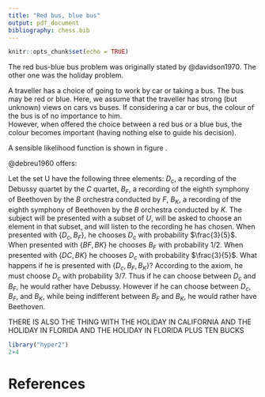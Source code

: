 ```yaml
---
title: "Red bus, blue bus"
output: pdf_document
bibliography: chess.bib
---
```


```r
knitr::opts_chunk$set(echo = TRUE)
```

The red bus-blue bus problem was originally stated by
@davidson1970.  The other one was the holiday problem.

A traveller has a choice of going to work by car or taking a bus.  The
bus may be red or blue.  Here, we assume that the traveller has strong
(but unknown) views on cars vs buses.  If considering a car or bus,
the colour of the bus is of no importance to him.  
However, when offered the choice between a red bus or a blue bus, the
colour becomes important (having nothing else to guide his decision).

A sensible likelihood function is shown in figure \ref{likefuncred}.

\begin{table}[h]
\centering
\caption{Likelihoods\label{likefuncred} for red bus, blue bus problem}
\begin{tabular}{|l|l|}
\hline
Choice set & likelihood  \\ \hline
$\left\lbrace C,RB  \right\rbrace$ & $\left(\frac{p_C   }{p_C+p_{B}   }\right)^a \left(\frac{p_{B}}{p_C+p_{B}}\right)^b $ \\ \hline
$\left\lbrace C,BB  \right\rbrace$ & $\left(\frac{p_C   }{p_C+p_{B}   }\right)^c \left(\frac{p_{B}}{p_C+p_{B}}\right)^d $ \\ \hline
$\left\lbrace RB,BB \right\rbrace$ & $\left(\frac{1}{2}\right)^e 
                                      \left(\frac{1}{2}\right)^f
$ \\ \hline
$\left\lbrace C,RB,BB\right\rbrace$ & $
\left(\frac{p_C}{p_C + 2p_{B}}\right)^g
\left(\frac{p_B}{p_C + 2p_{B}}\right)^h
\left(\frac{p_B}{p_C + 2p_{B}}\right)^i
$\\ \hline
\end{tabular}
\end{table}

\begin{table}[h]
\centering
\caption{Likelihoods\label{likefuncredghost} for red bus, blue bus problem}
\begin{tabular}{|l|l|}
\hline
Choice set & likelihood  \\ \hline
$\left\lbrace C,RB  \right\rbrace$ & $\left(\frac{p_C   }{p_C+p_{B}   }\right)^a \left(\frac{p_{B}}{p_C+p_{B}}\right)^b $ \\ \hline
$\left\lbrace C,BB  \right\rbrace$ & $\left(\frac{p_C   }{p_C+p_{B}   }\right)^c \left(\frac{p_{B}}{p_C+p_{B}}\right)^d $ \\ \hline
$\left\lbrace RB,BB \right\rbrace$ & $\left(\frac{p_{B}+p_{RG}}{2p_{B}+p_{RG}}\right)^e 
                                      \left(\frac{p_{B}       }{2p_{B}+p_{RG}}\right)^f
$ \\ \hline
$\left\lbrace C,RB,BB\right\rbrace$ & $
\left(\frac{p_C       }{p_C + 2p_{B}+p_{RG}}\right)^g
\left(\frac{p_B+p_{RG}}{p_C + 2p_{B}+p_{RG}}\right)^h
\left(\frac{p_B       }{p_C + 2p_{B}+p_{RG}}\right)^i
$\\ \hline
\end{tabular}
\end{table}



 @debreu1960 offers:
 
Let the set U have the following three elements: $D_c$, a recording of
the Debussy quartet by the $C$ quartet, $B_F$, a recording of the
eighth symphony of Beethoven by the $B$ orchestra conducted by $F$,
$B_K$, a recording of the eighth symphony of Beethoven by the $B$
orchestra conducted by $K$.  The subject will be presented with a
subset of $U$, will be asked to choose an element in that subset, and
will listen to the recording he has chosen.  When presented with
$\left\lbrace D_c, B_F\right\rbrace$, he chooses $D_c$ with
probability $\frac{3}{5}$.  When presented with $\lbrace BF,
BK\rbrace$ he chooses $B_F$ with probability 1/2. When presented with
$\left\lbrace DC, BK\right\rbrace$ he chooses $D_c$ with probability
$\frac{3}{5}$.  What happens if he is presented with $\lbrace D_c,
B_F, B_K\rbrace$?  According to the axiom, he must choose $D_c$ with
probability 3/7.  Thus if he can choose between $D_c$ and $B_F$, he
would rather have Debussy.  However if he can choose between $D_c$,
$B_F$, and $B_K$, while being indifferent between $B_F$ and $B_K$, he
would rather have Beethoven.



THERE IS ALSO THE THING WITH THE HOLIDAY IN CALIFORNIA AND THE HOLIDAY
IN FLORIDA AND THE HOLIDAY IN FLORIDA PLUS TEN BUCKS


```r
library("hyper2")
2+4
```



# References
